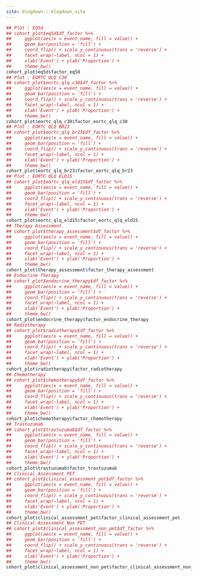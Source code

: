 ```yaml
---
site: blogdown:::blogdown_site
---
```


```r
## Plot : EQ5d
## cohort_plot$eq5d$df_factor %>%
##     ggplot(aes(x = event_name, fill = value)) +
##     geom_bar(position = 'fill') +
##     coord_flip() + scale_y_continuous(trans = 'reverse') +
##     facet_wrap(~label, ncol = 1) +
##     xlab('Event') + ylab('Proportion') +
##     theme_bw()
cohort_plot$eq5d$factor_eq5d
## Plot : EORTC QLQ C30
## cohort_plot$eortc_qlq_c30$df_factor %>%
##     ggplot(aes(x = event_name, fill = value)) +
##     geom_bar(position = 'fill') +
##     coord_flip() + scale_y_continuous(trans = 'reverse') +
##     facet_wrap(~label, ncol = 1) +
##     xlab('Event') + ylab('Proportion') +
##     theme_bw()
cohort_plot$eortc_qlq_c30$factor_eortc_qlq_c30
## Plot : EORTC QLQ BR23
## cohort_plot$eortc_qlq_br23$df_factor %>%
##     ggplot(aes(x = event_name, fill = value)) +
##     geom_bar(position = 'fill') +
##     coord_flip() + scale_y_continuous(trans = 'reverse') +
##     facet_wrap(~label, ncol = 1) +
##     xlab('Event') + ylab('Proportion') +
##     theme_bw()
cohort_plot$eortc_qlq_br23$factor_eortc_qlq_br23
## Plot : EORTC QLQ ELD15
## cohort_plot$eortc_qlq_eld15$df_factor %>%
##     ggplot(aes(x = event_name, fill = value)) +
##     geom_bar(position = 'fill') +
##     coord_flip() + scale_y_continuous(trans = 'reverse') +
##     facet_wrap(~label, ncol = 1) +
##     xlab('Event') + ylab('Proportion') +
##     theme_bw()
cohort_plot$eortc_qlq_eld15$factor_eortc_qlq_eld15
## Therapy Assessment
## cohort_plot$therapy_assessment$df_factor %>%
##     ggplot(aes(x = event_name, fill = value)) +
##     geom_bar(position = 'fill') +
##     coord_flip() + scale_y_continuous(trans = 'reverse') +
##     facet_wrap(~label, ncol = 1) +
##     xlab('Event') + ylab('Proportion') +
##     theme_bw()
cohort_plot$therapy_assessment$factor_therapy_assessment
## Endocrine Therapy
## cohort_plot$endocrine_therapy$df_factor %>%
##     ggplot(aes(x = event_name, fill = value)) +
##     geom_bar(position = 'fill') +
##     coord_flip() + scale_y_continuous(trans = 'reverse') +
##     facet_wrap(~label, ncol = 1) +
##     xlab('Event') + ylab('Proportion') +
##     theme_bw()
cohort_plot$endocrine_therapy$factor_endocrine_therapy
## Radiotherapy
## cohort_plot$radiotherapy$df_factor %>%
##     ggplot(aes(x = event_name, fill = value)) +
##     geom_bar(position = 'fill') +
##     coord_flip() + scale_y_continuous(trans = 'reverse') +
##     facet_wrap(~label, ncol = 1) +
##     xlab('Event') + ylab('Proportion') +
##     theme_bw()
cohort_plot$radiotherapy$factor_radiotherapy
## Chemotherapy
## cohort_plot$chemotherapy$df_factor %>%
##     ggplot(aes(x = event_name, fill = value)) +
##     geom_bar(position = 'fill') +
##     coord_flip() + scale_y_continuous(trans = 'reverse') +
##     facet_wrap(~label, ncol = 1) +
##     xlab('Event') + ylab('Proportion') +
##     theme_bw()
cohort_plot$chemotherapy$factor_chemotherapy
## Trastuzumab
## cohort_plot$trastuzumab$df_factor %>%
##     ggplot(aes(x = event_name, fill = value)) +
##     geom_bar(position = 'fill') +
##     coord_flip() + scale_y_continuous(trans = 'reverse') +
##     facet_wrap(~label, ncol = 1) +
##     xlab('Event') + ylab('Proportion') +
##     theme_bw()
cohort_plot$trastuzumab$factor_trastuzumab
## Clinical Assessment PET
## cohort_plot$clinical_assessment_pet$df_factor %>%
##     ggplot(aes(x = event_name, fill = value)) +
##     geom_bar(position = 'fill') +
##     coord_flip() + scale_y_continuous(trans = 'reverse') +
##     facet_wrap(~label, ncol = 1) +
##     xlab('Event') + ylab('Proportion') +
##     theme_bw()
cohort_plot$clinical_assessment_pet$factor_clinical_assessment_pet
## Clinical Assessment Non PET
## cohort_plot$clinical_assessment_non_pet$df_factor %>%
##     ggplot(aes(x = event_name, fill = value)) +
##     geom_bar(position = 'fill') +
##     coord_flip() + scale_y_continuous(trans = 'reverse') +
##     facet_wrap(~label, ncol = 1) +
##     xlab('Event') + ylab('Proportion') +
##     theme_bw()
cohort_plot$clinical_assessment_non_pet$factor_clinical_assessment_non_pet


```
